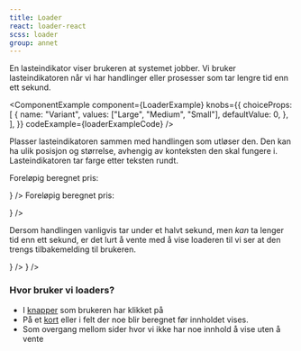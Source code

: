 ```yaml
---
title: Loader
react: loader-react
scss: loader
group: annet
---
```



<Ingress>
    En lasteindikator viser brukeren at systemet jobber. Vi bruker lasteindikatoren når vi har handlinger eller
    prosesser som tar lengre tid enn ett sekund.
</Ingress>

<ComponentExample
    component={LoaderExample}
    knobs={{
        choiceProps: [
            {
                name: "Variant",
                values: ["Large", "Medium", "Small"],
                defaultValue: 0,
            },
        ],
    }}
    codeExample={loaderExampleCode}
/>

Plasser lasteindikatoren sammen med handlingen som utløser den. Den kan ha ulik posisjon og størrelse, avhengig av konteksten den skal fungere i. Lasteindikatoren tar farge etter teksten rundt.

<Grid className="jkl-spacing-l--bottom">
    <DoDontExample
        type="do"
        description="Bruk passende størrelse"
        content={
            <p className="jkl-small">
                Foreløpig beregnet pris:
                <Loader
                    className="jkl-spacing-s--left"
                    variant="small"
                    inline
                    textDescription="Laster eksempel på passende størrelse"
                />
            </p>
        }
    />
    <DoDontExample
        type="dont"
        description="Bruk upassende størrelse"
        content={
            <p className="jkl-small">
                Foreløpig beregnet pris:
                <Loader
                    className="jkl-spacing-s--left"
                    variant="large"
                    inline
                    textDescription="Laster eksempel på upassende størrelse"
                />
            </p>
        }
    />
</Grid>

Dersom handlingen vanligvis tar under et halvt sekund, men _kan_ ta lenger tid enn ett sekund, er det lurt å vente med å vise loaderen til vi ser at den trengs tilbakemelding til brukeren.

<Grid>
    <DoDontExample type="do" description="Hopp over loader for raske handlinger" content={<QuickLoaderExampleDo />} />
    <DoDontExample type="dont" description="Vis et kort glimt av en loader" content={<QuickLoaderExampleDont />} />
</Grid>

### Hvor bruker vi loaders?

-   I [knapper](/komponenter/buttons/) som brukeren har klikket på
-   På et [kort](/komponenter/buttons/) eller i felt der noe blir beregnet før innholdet vises.
-   Som overgang mellom sider hvor vi ikke har noe innhold å vise uten å vente
